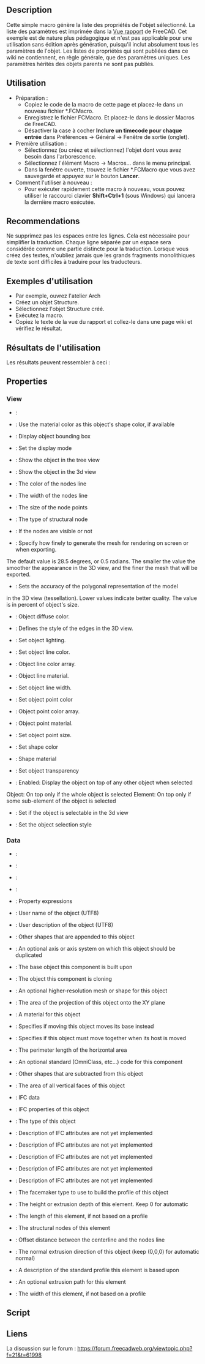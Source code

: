 <languages/>

{{Macro/fr
|Name=Wiki List Generator of Object Properties
|Description=Cette macro génère la liste des propriétés de l'objet sélectionné. Liste présentée au format wiki dans la vue du rapport Python.
|Author=Evgeniy
|Date=2021-09
|Version=0.1
|SeeAlso=[[Macro_Wiki_Object_Properties_List_Generator/fr|Macro Wiki Object Properties List Generator]]
}}

==Description==

Cette simple macro génère la liste des propriétés de l'objet sélectionné. La liste des paramètres est imprimée dans la [[Report_view/fr|Vue rapport]] de FreeCAD. Cet exemple est de nature plus pédagogique et n'est pas applicable pour une utilisation sans édition après génération, puisqu'il inclut absolument tous les paramètres de l'objet. Les listes de propriétés qui sont publiées dans ce wiki ne contiennent, en règle générale, que des paramètres uniques. Les paramètres hérités des objets parents ne sont pas publiés. 

<span id="Usage"></span>
==Utilisation==

* Préparation :
** Copiez le code de la macro de cette page et placez-le dans un nouveau fichier *.FCMacro.
** Enregistrez le fichier FCMacro. Et placez-le dans le dossier Macros de FreeCAD.
** Désactiver la case à cocher '''Inclure un timecode pour chaque entrée''' dans Préférences -> Général -> Fenêtre de sortie (onglet).
* Première utilisation :
** Sélectionnez (ou créez et sélectionnez) l'objet dont vous avez besoin dans l'arborescence.
** Sélectionnez l'élément Macro -> Macros... dans le menu principal.
** Dans la fenêtre ouverte, trouvez le fichier *.FCMacro que vous avez sauvegardé et appuyez sur le bouton '''Lancer'''.
* Comment l'utiliser à nouveau :
** Pour exécuter rapidement cette macro à nouveau, vous pouvez utiliser le raccourci clavier '''Shift+Ctrl+1''' (sous Windows) qui lancera la dernière macro exécutée.

==Recommendations==

Ne supprimez pas les espaces entre les lignes. Cela est nécessaire pour simplifier la traduction. Chaque ligne séparée par un espace sera considérée comme une partie distincte pour la traduction. Lorsque vous créez des textes, n'oubliez jamais que les grands fragments monolithiques de texte sont difficiles à traduire pour les traducteurs.

<span id="Example_of_using"></span>
==Exemples d'utilisation==

* Par exemple, ouvrez l'atelier Arch
* Créez un objet Structure.
* Sélectionnez l'objet Structure créé.
* Exécutez la macro.
* Copiez le texte de la vue du rapport et collez-le dans une page wiki et vérifiez le résultat.

<span id="Results_of_using"></span>
==Résultats de l'utilisation==

Les résultats peuvent ressembler à ceci :

==Properties==

===View===

* {{PropertyView|Proxy|PythonObject}}: 

{{TitleProperty|Component}}

* {{PropertyView|UseMaterialColor|Bool}}: Use the material color as this object's shape color, if available

{{TitleProperty|Display Options}}

* {{PropertyView|BoundingBox|Bool}}: Display object bounding box

* {{PropertyView|DisplayMode|Enumeration}}: Set the display mode

* {{PropertyView|ShowInTree|Bool}}: Show the object in the tree view

* {{PropertyView|Visibility|Bool}}: Show the object in the 3d view

{{TitleProperty|Nodes}}

* {{PropertyView|NodeColor|Color}}: The color of the nodes line

* {{PropertyView|NodeLine|Float}}: The width of the nodes line

* {{PropertyView|NodeSize|Float}}: The size of the node points

* {{PropertyView|NodeType|Enumeration}}: The type of structural node

* {{PropertyView|ShowNodes|Bool}}: If the nodes are visible or not

{{TitleProperty|Object Style}}

* {{PropertyView|AngularDeflection|Angle}}: Specify how finely to generate the mesh for rendering on screen or when exporting.
The default value is 28.5 degrees, or 0.5 radians. The smaller the value
the smoother the appearance in the 3D view, and the finer the mesh that will be exported.

* {{PropertyView|Deviation|FloatConstraint}}: Sets the accuracy of the polygonal representation of the model
in the 3D view (tessellation). Lower values indicate better quality.
The value is in percent of object's size.

* {{PropertyView|DiffuseColor|ColorList}}: Object diffuse color.

* {{PropertyView|DrawStyle|Enumeration}}: Defines the style of the edges in the 3D view.

* {{PropertyView|Lighting|Enumeration}}: Set object lighting.

* {{PropertyView|LineColor|Color}}: Set object line color.

* {{PropertyView|LineColorArray|ColorList}}: Object line color array.

* {{PropertyView|LineMaterial|Material}}: Object line material.

* {{PropertyView|LineWidth|FloatConstraint}}: Set object line width.

* {{PropertyView|PointColor|Color}}: Set object point color

* {{PropertyView|PointColorArray|ColorList}}: Object point color array.

* {{PropertyView|PointMaterial|Material}}: Object point material.

* {{PropertyView|PointSize|FloatConstraint}}: Set object point size.

* {{PropertyView|ShapeColor|Color}}: Set shape color

* {{PropertyView|ShapeMaterial|Material}}: Shape material

* {{PropertyView|Transparency|Percent}}: Set object transparency

{{TitleProperty|Selection}}

* {{PropertyView|OnTopWhenSelected|Enumeration}}: Enabled: Display the object on top of any other object when selected
Object: On top only if the whole object is selected
Element: On top only if some sub-element of the object is selected

* {{PropertyView|Selectable|Bool}}: Set if the object is selectable in the 3d view

* {{PropertyView|SelectionStyle|Enumeration}}: Set the object selection style

===Data===

* {{PropertyData|Placement|Placement}}: 

* {{PropertyData|Proxy|PythonObject}}: 

* {{PropertyData|Shape|Part::PropertyPartShape}}: 

* {{PropertyData|Visibility|Bool}}: 

{{TitleProperty|Base}}

* {{PropertyData|ExpressionEngine|ExpressionEngine|Hidden}}: Property expressions

* {{PropertyData|Label|String}}: User name of the object (UTF8)

* {{PropertyData|Label2|String|Hidden}}: User description of the object (UTF8)

{{TitleProperty|Component}}

* {{PropertyData|Additions|LinkList}}: Other shapes that are appended to this object

* {{PropertyData|Axis|Link}}: An optional axis or axis system on which this object should be duplicated

* {{PropertyData|Base|Link}}: The base object this component is built upon

* {{PropertyData|CloneOf|Link}}: The object this component is cloning

* {{PropertyData|HiRes|Link}}: An optional higher-resolution mesh or shape for this object

* {{PropertyData|HorizontalArea|Area}}: The area of the projection of this object onto the XY plane

* {{PropertyData|Material|Link}}: A material for this object

* {{PropertyData|MoveBase|Bool}}: Specifies if moving this object moves its base instead

* {{PropertyData|MoveWithHost|Bool}}: Specifies if this object must move together when its host is moved

* {{PropertyData|PerimeterLength|Length}}: The perimeter length of the horizontal area

* {{PropertyData|StandardCode|String}}: An optional standard (OmniClass, etc...) code for this component

* {{PropertyData|Subtractions|LinkList}}: Other shapes that are subtracted from this object

* {{PropertyData|VerticalArea|Area}}: The area of all vertical faces of this object

{{TitleProperty|IFC}}

* {{PropertyData|IfcData|Map}}: IFC data

* {{PropertyData|IfcProperties|Map}}: IFC properties of this object

* {{PropertyData|IfcType|Enumeration}}: The type of this object

{{TitleProperty|IFC Attributes}}

* {{PropertyData|Description|String}}: Description of IFC attributes are not yet implemented

* {{PropertyData|GlobalId|String}}: Description of IFC attributes are not yet implemented

* {{PropertyData|ObjectType|String}}: Description of IFC attributes are not yet implemented

* {{PropertyData|PredefinedType|Enumeration}}: Description of IFC attributes are not yet implemented

* {{PropertyData|Tag|String}}: Description of IFC attributes are not yet implemented

{{TitleProperty|Structure}}

* {{PropertyData|FaceMaker|Enumeration}}: The facemaker type to use to build the profile of this object

* {{PropertyData|Height|Length}}: The height or extrusion depth of this element. Keep 0 for automatic

* {{PropertyData|Length|Length}}: The length of this element, if not based on a profile

* {{PropertyData|Nodes|VectorList}}: The structural nodes of this element

* {{PropertyData|NodesOffset|Distance}}: Offset distance between the centerline and the nodes line

* {{PropertyData|Normal|Vector}}: The normal extrusion direction of this object (keep (0,0,0) for automatic normal)

* {{PropertyData|Profile|String}}: A description of the standard profile this element is based upon

* {{PropertyData|Tool|Link}}: An optional extrusion path for this element

* {{PropertyData|Width|Length}}: The width of this element, if not based on a profile

==Script==

{{MacroCode|code= 
#! python
# -*- coding: utf-8 -*-
# <nowiki>(c) 2021 </nowiki><<nowiki>Evgeniy</nowiki>><nowiki> LG
from FreeCAD import Qt

def print_obj_properties(obj,typ):
   prop={}
   i=1
   for pr in obj.PropertiesList:
      tp = obj.getTypeIdOfProperty(pr) or ""
      atr = obj.getTypeOfProperty(pr) or ("")
      # Wiki template supports only Hidden type of property. But it can be as: Hidden,Output,Readonly etc...
      if atr != "" and atr[0] == "Hidden":
         atr = "|"+atr[0]
      else:
         atr = ""      
      prop[str(i)] = pr,obj.getGroupOfProperty(pr),tp.replace("App::Property",""),obj.getDocumentationOfProperty(pr),atr
      i+=1
   sorted_prop = sorted(prop.items(), key=lambda x: x[1][1])

   title=""
   for pr in sorted_prop:
      if title != pr[1][1]:
         title = pr[1][1]
         print("\n"+"{{TitleProperty{"+title+"}}")
      print("\n"+"* {{Property"+typ+"{"+pr[1][0]+"{"+pr[1][2]+pr[1][4]+"}}: "+pr[1][3])

print("\n"+"==Properties==")
print("\n"+"===View===")
obj = Gui.activeDocument().ActiveObject
print_obj_properties(obj,"View")
print("\n"+"===Data===")
obj = FreeCAD.activeDocument().ActiveObject
print_obj_properties(obj,"Data")
</nowiki>
}}

<span id="Links"></span>
==Liens==

<div class="mw-translate-fuzzy">
La discussion sur le forum : https://forum.freecadweb.org/viewtopic.php?f=21&t=61998
</div>